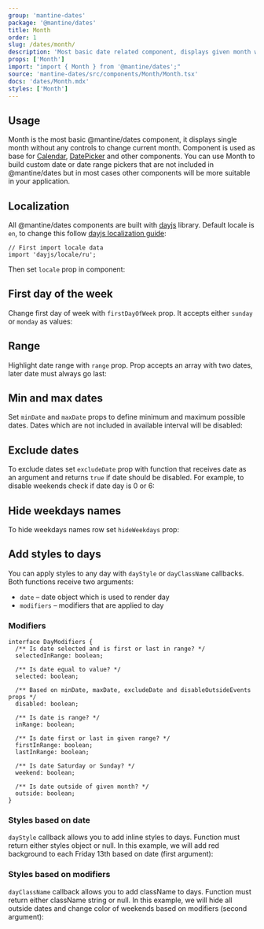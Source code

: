 ```yaml
---
group: 'mantine-dates'
package: '@mantine/dates'
title: Month
order: 1
slug: /dates/month/
description: 'Most basic date related component, displays given month with optional weekdays row'
props: ['Month']
import: "import { Month } from '@mantine/dates';"
source: 'mantine-dates/src/components/Month/Month.tsx'
docs: 'dates/Month.mdx'
styles: ['Month']
---
```



## Usage

Month is the most basic @mantine/dates component, it displays single month without any controls to change current month.
Component is used as base for [Calendar](/dates/calendar/), [DatePicker](/dates/date-picker/)
and other components. You can use Month to build custom date or date range pickers that are not included in @mantine/dates
but in most cases other components will be more suitable in your application.

<Demo data={MonthDemos.usage} />

## Localization

All @mantine/dates components are built with [dayjs](https://day.js.org/) library.
Default locale is `en`, to change this follow [dayjs localization guide](https://day.js.org/docs/en/i18n/loading-into-nodejs):

```tsx
// First import locale data
import 'dayjs/locale/ru';
```

Then set `locale` prop in component:

<Demo data={MonthDemos.localization} />

## First day of the week

Change first day of week with `firstDayOfWeek` prop. It accepts either `sunday` or `monday` as values:

<Demo data={MonthDemos.firstDaySunday} />

## Range

Highlight date range with `range` prop. Prop accepts an array with two dates, later date must always go last:

<Demo data={MonthDemos.range} />

## Min and max dates

Set `minDate` and `maxDate` props to define minimum and maximum possible dates.
Dates which are not included in available interval will be disabled:

<Demo data={MonthDemos.boundaries} />

## Exclude dates

To exclude dates set `excludeDate` prop with function that receives date as an argument and returns
`true` if date should be disabled. For example, to disable weekends check if date day is 0 or 6:

<Demo data={MonthDemos.exclude} />

## Hide weekdays names

To hide weekdays names row set `hideWeekdays` prop:

<Demo data={MonthDemos.weekdays} />

## Add styles to days

You can apply styles to any day with `dayStyle` or `dayClassName` callbacks.
Both functions receive two arguments:

- `date` – date object which is used to render day
- `modifiers` – modifiers that are applied to day

### Modifiers

```tsx
interface DayModifiers {
  /** Is date selected and is first or last in range? */
  selectedInRange: boolean;

  /** Is date equal to value? */
  selected: boolean;

  /** Based on minDate, maxDate, excludeDate and disableOutsideEvents props */
  disabled: boolean;

  /** Is date is range? */
  inRange: boolean;

  /** Is date first or last in given range? */
  firstInRange: boolean;
  lastInRange: boolean;

  /** Is date Saturday or Sunday? */
  weekend: boolean;

  /** Is date outside of given month? */
  outside: boolean;
}
```

### Styles based on date

`dayStyle` callback allows you to add inline styles to days. Function must return either styles object or null.
In this example, we will add red background to each Friday 13th based on date (first argument):

<Demo data={MonthDemos.styles} />

### Styles based on modifiers

`dayClassName` callback allows you to add className to days. Function must return either className string or null.
In this example, we will hide all outside dates and change color of weekends based on modifiers (second argument):

<Demo data={MonthDemos.modifiers} />
